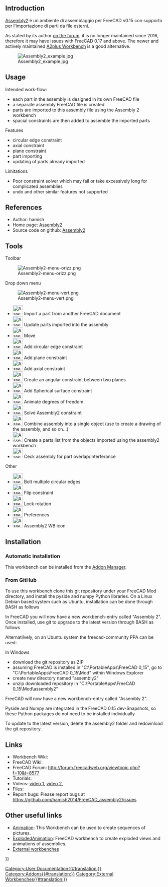 <languages/>

{{VeryImportantMessage|The Assembly2 workbench is obsolete. Its author no longer maintains it, so it may not work with FreeCAD versions 0.17 and above. The information in this page is not maintained; it is just kept for historical purposes.}}
{{Message|For an alternative, see [[A2plus Workbench|A2plus]]. This workbench is a fork of Assembly2, but it is not compatible with it. If you have older models that you need to open, you should stay with FreeCAD 0.16 and Assembly2. Newer models should be created entirely and opened with A2plus.<br/>

For other options see [[Assembly3_Workbench|Assembly3]] or [[Assembly4_Workbench|Assembly4]]. These workbenches are also inspired by Assembly2, but are not compatible with it either.}}

==Introduction==

[[Assembly2 Workbench/it|Assembly2]] è un ambiente di assemblaggio per FreeCAD v0.15 con supporto per l'importazione di parti da file esterni.

As stated by its author [https://forum.freecadweb.org/viewtopic.php?f=17&t=16591 on the forum], it is no longer maintained since 2016, therefore it may have issues with FreeCAD 0.17 and above. The newer and actively maintained [[A2plus Workbench|A2plus Workbench]] is a good alternative.

[[Image:Assembly2_example.jpg]]

== Usage ==

Intended work-flow:
* each part in the assembly is designed in its own FreeCAD file
* a separate assembly FreeCAD file is created
* parts are imported to this assembly file using the Assembly 2 workbench
* spacial constraints are then added to assemble the imported parts

Features
* circular edge constraint
* axial constraint
* plane constraint
* part importing
* updating of parts already imported

Limitations
* Poor constraint solver which may fail or take excessively long for complicated assemblies
* undo and other similar features not supported

==References==

* Author: hamish
* Home page: [https://github.com/hamish2014/FreeCAD_assembly2 Assembly2]
* Source code on github: [https://github.com/hamish2014/FreeCAD_assembly2 Assembly2]

==Tools==

Toolbar

[[Image:Assembly2-menu-orizz.png]]

Drop down menu

[[Image:Assembly2-menu-vert.png]]

* [[Image:Assembly2_ImportPart.png|32px]] Import a part from another FreeCAD document
* [[Image:Assembly2_UpdatePart.png|32px]] Update parts imported into the assembly
* [[Image:Assembly2_Move.png|32px]] Move
* [[Image:Assembly2_CircularEdgeConstraint.png|32px]] Add circular edge constraint
* [[Image:Assembly2_PlaneConstraint.png|32px]] Add plane constraint
* [[Image:Assembly2_AxialConstraint.png|32px]] Add axial constraint
* [[Image:Assembly2_AngularConstraint.png|32px]] Create an angular constraint between two planes
* [[Image:Assembly2_SphericalSurfaceConstraint.png|32px]] Add Spherical surface constraint
* [[Image:Assembly2_DOFAnimation.png|32px]] Animate degrees of freedom
* [[Image:Assembly2_Assembly2Constraint.png|32px]] Solve Assembly2 constraint
* [[Image:Assembly2_Mux.png|32px]] Combine assembly into a single object (use to create a drawing of the assembly, and so on...)
* [[Image:Assembly2_ListParts.png|32px]] Create a parts list from the objects imported using the assembly2 workbench
* [[Image:Assembly2_Ceck.png|32px]] Ceck assembly for part overlap/interferance

Other

* [[Image:Assembly2_BoltMultipleCircularEdges.png|32px]] Bolt multiple circular edges
* [[Image:Assembly2_FlipConstraint.png|32px]] Flip constraint
* [[Image:Assembly2_LockRotation.png|32px]] Lock rotation
* [[Image:Assembly2_Preferences.png|32px]] Preferences
* [[Image:Assembly2_Assembly2.png|32px]] Assembly2 WB icon


==Installation==

===Automatic installation===

This workbench can be installed from the [[Std_AddonMgr|Addon Manager]].

===From GitHub===

To use this workbench clone this git repository under your FreeCAD Mod directory, and install the pyside and numpy Python libraries. On a Linux Debian based system such as Ubuntu, installation can be done through BASH as follows

{{Code|code=
sudo apt-get install git python-numpy python-pyside
mkdir ~/.FreeCAD/Mod
cd ~/.FreeCAD/Mod
git clone https://github.com/hamish2014/FreeCAD_assembly2.git
}}

In FreeCAD you will now have a new workbench-entry called "Assembly 2". Once installed, use git to upgrade to the latest version through BASH as follows

{{Code|code=
cd ~/.FreeCAD/Mod/FreeCAD_assembly2
git pull
rm *.pyc
}}

Alternatilvely, on an Ubuntu system the freecad-community PPA can be used:

{{Code|code=
Add ppa:freecad-community/ppa to your software sources
sudo apt-get update
sudo apt-get install freecad-extras-assembly2
}}

In Windows
* download the git repository as ZIP
* assuming FreeCAD is installed in "C:\PortableApps\FreeCAD 0_15", go to "C:\PortableApps\FreeCAD 0_15\Mod" within Windows Explorer
* create new directory named "assembly2"
* unzip downloaded repository in "C:\PortableApps\FreeCAD 0_15\Mod\assembly2"

FreeCAD will now have a new workbench-entry called "Assembly 2".

Pyside and Numpy are integrated in the FreeCAD 0.15 dev-Snapshots, so these Python packages do not need to be installed individually

To update to the latest version, delete the assembly2 folder and redownload the git repository.

==Links==

* Workbench Wiki: 
* FreeCAD Wiki:
* FreeCAD Forum: http://forum.freecadweb.org/viewtopic.php?f=10&t=8577
* Tutorials: 
* Videos:  [https://www.youtube.com/watch?v=dhaYJKDk4GI video 1], [http://youtu.be/ufhyUxQkeC0 video 2], 
* Files:
* Report bugs: Please report bugs at https://github.com/hamish2014/FreeCAD_assembly2/issues

==Other useful links==

* [http://www.freecadweb.org/wiki/index.php?title=Sandbox:Animation Animation]: This Workbench can be used to create sequences of pictures. 
* [http://www.freecadweb.org/wiki/index.php?title=Sandbox:ExplodedAnimation ExplodedAnimation]: FreeCAD workbench to create exploded views and animations of assemblies. 
* [[External_workbenches|External workbenches]]

{{Userdocnavi{{#translation:}}}}
[[Category:User Documentation{{#translation:}}]]
[[Category:Addons{{#translation:}}]]
[[Category:External Workbenches{{#translation:}}]]